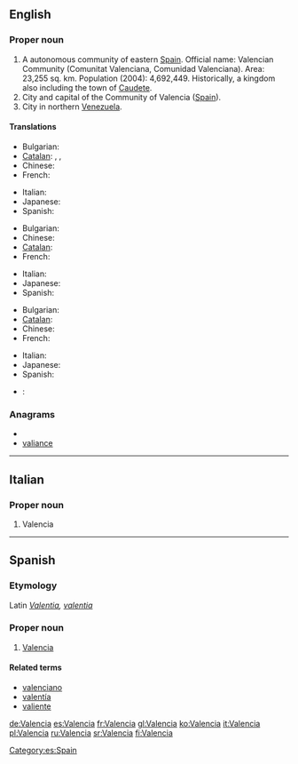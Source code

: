 {{also|València|valencià|valència}}
==English==
{{wikipedia|Valencia (autonomous community)}}
{{wikipedia}}

===Proper noun===
{{en-proper noun}}

# A autonomous community of eastern [[Spain]]. Official name: Valencian Community (Comunitat Valenciana, Comunidad Valenciana). Area: 23,255 sq. km. Population (2004): 4,692,449. Historically, a kingdom also including the town of [[Caudete]].
# City and capital of the Community of Valencia ([[Spain]]).
# City in northern [[Venezuela]].

====Translations====
{{trans-top|autonomous community of Eastern Spain}}
* Bulgarian: {{t|bg|Валенсия}}
* [[Catalan]]: {{t|ca|Comunitat Valenciana|f}}, {{t|ca|País Valencià|m}}, {{t|ca|València}}
* Chinese: {{zh-ts|巴倫西亞自治區|巴伦西亚自治区}}
* French: {{t+|fr|Valence}}
{{trans-mid}}
* Italian: {{t+|it|Valencia}}
* Japanese: {{t|ja|バレンシア州|tr=Barenshia shū}}
* Spanish: {{t+|es|Valencia}}
{{trans-bottom}}
{{trans-top|capital of the community}}
* Bulgarian: {{t|bg|Валенсия}}
* Chinese: {{zh-tsp|巴倫西亞|巴伦西亚|tr=Bālúnxīyà}}
* [[Catalan]]: {{t|ca|València|f}}
* French: {{t+|fr|Valence}}
{{trans-mid}}
* Italian: {{t+|it|Valencia}}
* Japanese: {{t|ja|バレンシア|tr=Barenshia}}
* Spanish: {{t+|es|Valencia}}
{{trans-bottom}}
{{trans-top|city in Venezuala}}
* Bulgarian: {{t|bg|Валенсия}}
* [[Catalan]]: {{t-|ca|Valencia|f}}
* Chinese: {{zh-tsp|巴倫西亞|巴伦西亚|tr=Bālúnxīyà}}
* French: {{t-|fr|Valencia}}
{{trans-mid}}
* Italian: {{t+|it|Valencia}}
* Japanese: {{t|ja|バレンシア|tr=Barenshia}}
* Spanish: {{t+|es|Valencia}}
{{trans-bottom}}

{{checktrans-top}}
* {{ttbc|Portuguese}}: {{t|pt|Valência}}
{{checktrans-bottom}}

===Anagrams===
* {{alphagram|aaceilnv}}
* [[valiance#English|valiance]]

----

==Italian==

===Proper noun===
{{infl|it|proper noun|g=f}}

# Valencia

----

==Spanish==

===Etymology===
Latin ''[[Valentia]], [[valentia]]''

===Proper noun===
{{infl|es|proper noun}}

# [[#English|Valencia]]

====Related terms====
* [[valenciano]]
* [[valentía]]
* [[valiente]]

[[Category:es:Spain]]

[[de:Valencia]]
[[es:Valencia]]
[[fr:Valencia]]
[[gl:Valencia]]
[[ko:Valencia]]
[[it:Valencia]]
[[pl:Valencia]]
[[ru:Valencia]]
[[sr:Valencia]]
[[fi:Valencia]]